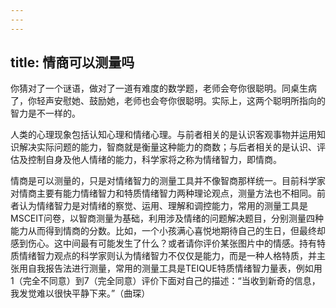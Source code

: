 ```yaml
---
---
---
```

title: 情商可以测量吗
---




你猜对了一个谜语，做对了一道有难度的数学题，老师会夸你很聪明。同桌生病了，你轻声安慰她、鼓励她，老师也会夸你很聪明。实际上，这两个聪明所指向的智力是不一样的。

人类的心理现象包括认知心理和情绪心理。与前者相关的是认识客观事物并运用知识解决实际问题的能力，智商就是衡量这种能力的商数；与后者相关的是认识、评估及控制自身及他人情绪的能力，科学家将之称为情绪智力，即情商。

情商是可以测量的，只是对情绪智力的测量工具并不像智商那样统一。目前科学家对情商主要有能力情绪智力和特质情绪智力两种理论观点，测量方法也不相同。前者认为情绪智力是对情绪的察觉、运用、理解和调控能力，常用的测量工具是MSCEIT问卷，以智商测量为基础，利用涉及情绪的问题解决题目，分别测量四种能力从而得到情商的分数。比如，一个小孩满心喜悦地期待自己的生日，但最终却感到伤心。这中间最有可能发生了什么？或者请你评价某张图片中的情感。持有特质情绪智力观点的科学家则认为情绪智力不仅仅是能力，而是一种人格特质，并主张用自我报告法进行测量，常用的测量工具是TEIQUE特质情绪智力量表，例如用1（完全不同意）到7（完全同意）评价下面对自己的描述：“当收到新奇的信息，我发觉难以很快平静下来。”（曲琛）